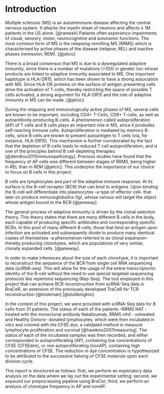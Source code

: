 # Introduction

Multiple sclerosis (MS) is an automimmune disease affecting the central nervous
system. It attacks the myelin sheet of neurons and affects $\approx$ 1M patients
in the US alone. [@ramesh] Patients often experience impairments of visual,
sensory, motor, neurocognitive and autonomic functions. The most common form of
MS is the relapsing-remitting MS (RRMS) which is characterised by active phases
of the disease (relapse; REL) and inactive phases (remission; REM). [@jelcic]

There is a broad consensus that MS is due to a dysregulated adaptive immunity,
since there is a number of mutations (>100) in genetic loci whose products are
linked to adaptive immunity associated to MS. One important haplotype is
HLA-DR15, which has been shown to have a strong association with MS. Since
HLA-DR proteins on the surface of antigen presenting cells drive the activation
of T-cells, thereby restricting the space of possible T cells activated, a
strong argument for HLA-DR15 and the role of adaptive immunity in MS can be
made. [@jelcic]

During the relapsing and immunologically active phases of MS, several cells are
known to be important, including CD4+ T-Cells, CD8+ T-cells, as well as
autoantibody-producing B-cells. A phenomenon called autoproliferation (AP) of T
cells and B cells plays an important role in MS, since it produdes self-reacting
immune cells. Autoproliferation is mediated by memory B-cells, since B cells are
known to present autoantigen to T cells (via, for instance, HLA-DR15). This
mechanism is further corroborated by the fact that the depletion of B-cells
leads to reduced T cell autoproliferation, and is one of the principles behind B
cell-depleting therapies [@dendrou2015immunopathology]. Previous studies have
found that the frequency of AP cells was different between stages of RRMS, being
higher in REL than in REM [@jelcic]. This underpins the importance of our choice
to focus on B cells in this project.

B cells are lymphocytes and part of the adaptive immune response. At its surface
is the B-cell receptor (BCR) that can bind to antigens. Upon binding the B-cell
will differentiate into plasmocytes --a type of effector cell-- that later on
produce immunoglobulins (Ig), whose various will target the object whose antigen
bound to the BCR [@janeway].

The general process of adaptive immunity is driven by the clonal selection
theory. This theory states that there are many different B cells in the body,
each capable of producing specific antibodies and corresponding specific BCRs.
In this pool of many different B cells, those that bind an antigen upon
infection are activated and subsequently divide to produce many identical copies
of themselves --a phenomenon referred to as clonal expansion-- thereby producing
clonotypes, which are populations of very similar, clonally expanded cells.
[@janeway].

In order to make inferences about the size of each clonotype, it is important to
reconstruct the sequence of the BCR from single cell RNA sequencing data
(scRNA-seq). This will allow for the usage of the entire transcriptomic identity
of the B-cell without the need to use special targeted sequencing protocols like
repertoire sequencing (Rep-Seq). The tool employed in this project that can
achieve BCR reconstruction from scRNA-Seq data is BraCeR, an extension of the
previously developed TraCeR for TCR reconstruction [@lindeman] [@stubbington].

In the context of this project, we were provided with scRNA-Seq data for B cells
from 31 patients. The status of each of the patients --RRMS NAT - treated with
the monoclonal antibody Natalizumab, RRMS nihil - untreated and Healthy Donors--
donated lymphocytes, which were then incubated in vitro and colored with the
CFSE dye, a validated method to measure lymphocyte proliferation and survival
[@hawkins2007measuring]. The status of each of the incubated samples was then
recorded, and either corresponded to autoproliferating (AP), containing low
concentrations of CFSE (CFSEdim), or non autoproliferating (nonAP), containing
high concentrations of CFSE. The reduction in dye concentration is hypothesized
to be attributed to the successive halving of CFSE molecule upon each division
cycle.

This report is structured as follows: first, we perform an exploratory data
analysis on the data where we lay out the experimental setting; second, we
expound our preprocessing pipeline using BraCer; third, we perform an analysis
of clonotype frequency in AP and nonAP.
